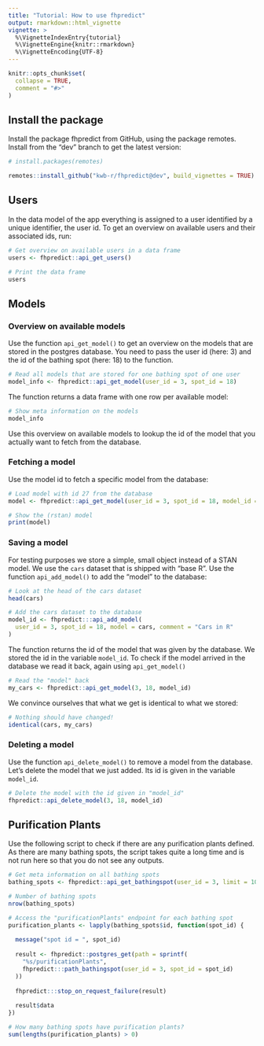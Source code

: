 ```yaml
---
title: "Tutorial: How to use fhpredict"
output: rmarkdown::html_vignette
vignette: >
  %\VignetteIndexEntry{tutorial}
  %\VignetteEngine{knitr::rmarkdown}
  %\VignetteEncoding{UTF-8}
---
```


```r
knitr::opts_chunk$set(
  collapse = TRUE,
  comment = "#>"
)
```

## Install the package

Install the package fhpredict from GitHub, using the package remotes. Install
from the "dev" branch to get the latest version:

```r
# install.packages(remotes)

remotes::install_github("kwb-r/fhpredict@dev", build_vignettes = TRUE)
```

## Users

In the data model of the app everything is assigned to a user identified by
a unique identifier, the user id. To get an overview on available users and 
their associated ids, run:

```r
# Get overview on available users in a data frame
users <- fhpredict::api_get_users()

# Print the data frame
users
```

## Models

### Overview on available models

Use the function `api_get_model()` to get an overview on the models that are
stored in the postgres database. You need to pass the user id (here: 3) and
the id of the bathing spot (here: 18) to the function.

```r
# Read all models that are stored for one bathing spot of one user
model_info <- fhpredict::api_get_model(user_id = 3, spot_id = 18)
```

The function returns a data frame with one row per available model:

```r
# Show meta information on the models
model_info
```

Use this overview on available models to lookup the id of the model that you 
actually want to fetch from the database. 

### Fetching a model

Use the model id to fetch a specific model from the database:

```r
# Load model with id 27 from the database
model <- fhpredict::api_get_model(user_id = 3, spot_id = 18, model_id = 27)
```

```r
# Show the (rstan) model
print(model)
```

### Saving a model

For testing purposes we store a simple, small object instead of a STAN model.
We use the `cars` dataset that is shipped with "base R". Use the function 
`api_add_model()` to add the "model" to the database:

```r
# Look at the head of the cars dataset
head(cars)

# Add the cars dataset to the database
model_id <- fhpredict:::api_add_model(
  user_id = 3, spot_id = 18, model = cars, comment = "Cars in R"
)
```

The function returns the id of the model that was given by the database. We
stored the id in the variable `model_id`. To check if the model arrived in the
database we read it back, again using `api_get_model()`

```r
# Read the "model" back
my_cars <- fhpredict::api_get_model(3, 18, model_id)
```

We convince ourselves that what we get is identical to what we stored:

```r
# Nothing should have changed!
identical(cars, my_cars)
```

### Deleting a model

Use the function `api_delete_model()` to remove a model from the database. 
Let's delete the model that we just added. Its id is given in the variable
`model_id`.

```r
# Delete the model with the id given in "model_id"
fhpredict::api_delete_model(3, 18, model_id)
```

## Purification Plants

Use the following script to check if there are any purification plants defined.
As there are many bathing spots, the script takes quite a long time and is not
run here so that you do not see any outputs.

```r
# Get meta information on all bathing spots
bathing_spots <- fhpredict::api_get_bathingspot(user_id = 3, limit = 10000)

# Number of bathing spots
nrow(bathing_spots)

# Access the "purificationPlants" endpoint for each bathing spot
purification_plants <- lapply(bathing_spots$id, function(spot_id) {
  
  message("spot id = ", spot_id)
  
  result <- fhpredict::postgres_get(path = sprintf(
    "%s/purificationPlants", 
    fhpredict:::path_bathingspot(user_id = 3, spot_id = spot_id)
  ))
  
  fhpredict:::stop_on_request_failure(result)
  
  result$data
})

# How many bathing spots have purification plants?
sum(lengths(purification_plants) > 0)
```

